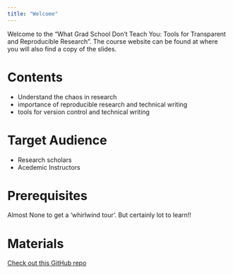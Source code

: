 ```yaml
---
title: "Welcome"
---
```


Welcome to the "What Grad School Don’t Teach You: Tools for Transparent and Reproducible Research". The course website can be found at  where you will also find a copy of the slides.

# Contents
- Understand the chaos in research
- importance of reproducible research and technical writing
- tools for  version control and technical writing

# Target Audience
- Research scholars
- Acedemic Instructors

# Prerequisites
Almost None to get a 'whirlwind tour'. But certainly lot to learn!!

# Materials

[Check out this GitHub repo](https://github.com/nithinmkp/ysi-economiga)